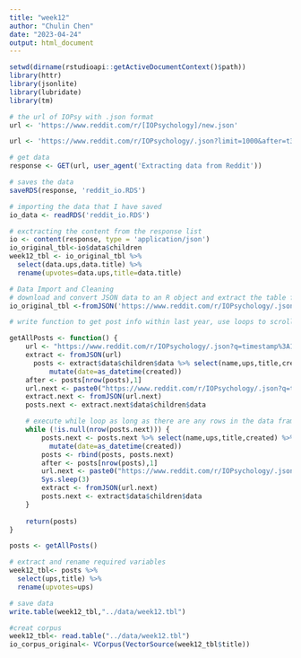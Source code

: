 ```yaml
---
title: "week12"
author: "Chulin Chen"
date: "2023-04-24"
output: html_document
---
```


```r
setwd(dirname(rstudioapi::getActiveDocumentContext()$path))
library(httr)
library(jsonlite)
library(lubridate)
library(tm)
```

```r
# the url of IOPsy with .json format
url <- 'https://www.reddit.com/r/[IOPsychology]/new.json'

url <- 'https://www.reddit.com/r/IOPsychology/.json?limit=1000&after=t31qa3v3&count=10'

# get data 
response <- GET(url, user_agent('Extracting data from Reddit'))

# saves the data
saveRDS(response, 'reddit_io.RDS')

# importing the data that I have saved
io_data <- readRDS('reddit_io.RDS')

# exctracting the content from the response list
io <- content(response, type = 'application/json')
io_original_tbl<-io$data$children
week12_tbl <- io_original_tbl %>%
  select(data.ups,data.title) %>%
  rename(upvotes=data.ups,title=data.title) 

# Data Import and Cleaning
# download and convert JSON data to an R object and extract the table from it
io_original_tbl <-fromJSON('https://www.reddit.com/r/IOPsychology/.json?limit=1000&after=t31qa3v3&count=100',flatten=T)$data$children
```

```r
# write function to get post info within last year, use loops to scroll down to next pages

getAllPosts <- function() {
    url <- "https://www.reddit.com/r/IOPsychology/.json?q=timestamp%3A1641016800..1672552800&limit=100"
    extract <- fromJSON(url)
      posts <- extract$data$children$data %>% select(name,ups,title,created) %>%
          mutate(date=as_datetime(created))
    after <- posts[nrow(posts),1]
    url.next <- paste0("https://www.reddit.com/r/IOPsychology/.json?q=timestamp%3A1641016800..1672552800&after=",after,"&limit=100")
    extract.next <- fromJSON(url.next)
    posts.next <- extract.next$data$children$data

    # execute while loop as long as there are any rows in the data frame
    while (!is.null(nrow(posts.next))) {
        posts.next <- posts.next %>% select(name,ups,title,created) %>%
          mutate(date=as_datetime(created))
        posts <- rbind(posts, posts.next)
        after <- posts[nrow(posts),1]
        url.next <- paste0("https://www.reddit.com/r/IOPsychology/.json?q=timestamp%3A1641016800..1672552800&after=",after,"&limit=100")
        Sys.sleep(3)
        extract <- fromJSON(url.next)
        posts.next <- extract$data$children$data
    }
    
    return(posts)
}

posts <- getAllPosts() 

# extract and rename required variables
week12_tbl<- posts %>%
  select(ups,title) %>%
  rename(upvotes=ups)

# save data
write.table(week12_tbl,"../data/week12.tbl")
```

```r
#creat corpus
week12_tbl<- read.table("../data/week12.tbl")
io_corpus_original<- VCorpus(VectorSource(week12_tbl$title))
```

